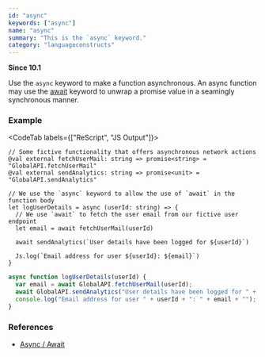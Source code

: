 ```yaml
---
id: "async"
keywords: ["async"]
name: "async"
summary: "This is the `async` keyword."
category: "languageconstructs"
---
```


**Since 10.1**

Use the `async` keyword to make a function asynchronous. An async function may use the [await](#await) keyword to unwrap a promise value in a seamingly synchronous manner.

### Example

<CodeTab labels={["ReScript", "JS Output"]}>

```res
// Some fictive functionality that offers asynchronous network actions
@val external fetchUserMail: string => promise<string> = "GlobalAPI.fetchUserMail"
@val external sendAnalytics: string => promise<unit> = "GlobalAPI.sendAnalytics"

// We use the `async` keyword to allow the use of `await` in the function body
let logUserDetails = async (userId: string) => {
  // We use `await` to fetch the user email from our fictive user endpoint
  let email = await fetchUserMail(userId)

  await sendAnalytics(`User details have been logged for ${userId}`)

  Js.log(`Email address for user ${userId}: ${email}`)
}
```

```js
async function logUserDetails(userId) {
  var email = await GlobalAPI.fetchUserMail(userId);
  await GlobalAPI.sendAnalytics("User details have been logged for " + userId + "");
  console.log("Email address for user " + userId + ": " + email + "");
}
```

</CodeTab>

### References

- [Async / Await](/docs/manual/latest/async-await)
